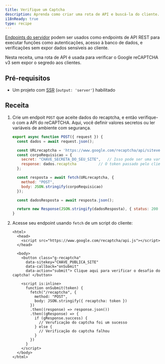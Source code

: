 ```yaml
---
title: Verifique um Captcha
description: Aprenda como criar uma rota de API e buscá-la do cliente.
i18nReady: true
type: recipe
---
```


[Endpoints do servidor](/pt-br/core-concepts/endpoints/#endpoints-do-servidor-rotas-de-api) podem ser usados como endpoints de API REST para executar funções como autenticações, acesso à banco de dados, e verificações sem expor dados sensíveis ao cliente.

Nesta receita, uma rota de API é usada para verificar o Google reCAPTCHA v3 sem expor o segredo aos clientes.

## Pré-requisitos
- Um projeto com [SSR](/pt-br/guides/server-side-rendering/) (`output: 'server'`) habilitado

## Receita

1. Crie um endpoit `POST` que aceite dados do recaptcha, e então verifique-o com a API do reCAPTCHA. Aqui, você definir valores secretos ou ler variáveis de ambiente com segurança.
    ```js title="src/pages/recaptcha.js"
    export async function POST({ request }) {
      const dados = await request.json();

      const URLrecaptcha = 'https://www.google.com/recaptcha/api/siteverify';
      const corpoRequisicao = {
        secret: "CHAVE_SECRETA_DO_SEU_SITE",   // Isso pode ser uma variável de ambiente
        response: dados.recaptcha          // O token passado pelo cliente
      };

      const resposta = await fetch(URLrecaptcha, {
        method: "POST",
        body: JSON.stringify(corpoRequisicao)
      });

      const dadosResposta = await resposta.json();

      return new Response(JSON.stringify(dadosResposta), { status: 200 });
    }
    ```

2. Acesse seu endpoint usando `fetch` de um script do cliente:

    ```astro title="src/pages/index.astro"
    <html>
      <head>
        <script src="https://www.google.com/recaptcha/api.js"></script>
      </head>

      <body>
        <button class="g-recaptcha" 
          data-sitekey="CHAVE_PUBLICA_SITE"
          data-callback="onSubmit" 
          data-action="submit"> Clique aqui para verificar o desafio do captcha! </button>

        <script is:inline>
          function onSubmit(token) {
            fetch("/recaptcha", {
              method: "POST",
              body: JSON.stringify({ recaptcha: token })
            })
            .then((response) => response.json())
            .then((gResponse) => {
              if (gResponse.success) {
                // Veruficação do captcha foi um sucesso
              } else {
                // Verificação do captcha falhou
              }
            })
          }
        </script>
      </body>
    </html>
    ```
